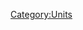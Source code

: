 {{Unit
| name = Hunter
| image = N/A
| type = {{TypeLink|type=Warrior}}, {{TypeLink|type=Ranged}}
| hp = 99
| dps = 3
| trait = +10% to attack speed of {{TypeLink|type=Flying}} troops for each Hunter on the battlefield, up to 100%.
| produced_by = [[Hunters]]
}}

[[Category:Units]]